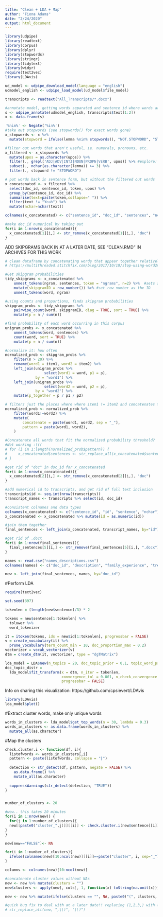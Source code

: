 ```yaml
---
title: "Clean + LDA + Map"
author: "Fiona Adams"
date: "2/24/2020"
output: html_document
---
```

```r
library(udpipe)
library(readtext)
library(corpus)
library(dplyr)
library(stopwords)
library(stringr)
library(tidytext)
library(widyr)
require(text2vec)
library(LDAvis)
```

```r
ud_model <- udpipe_download_model(language = "english")
udmodel_english <- udpipe_load_model(ud_model$file_model)

transcripts <- readtext("All_Transcripts/*.docx")

#annotate model, getting words separated and sentence id where words are taken from
s <- udpipe_annotate(udmodel_english, transcripts$text[1:2])
x <- data.frame(s)
```

```r
'%nin%' <- Negate('%in%')
#take out stopwords (see stopwords() for exact words gone)
x_stopwords <- x %>% 
  mutate(stopword = ifelse(lemma %nin% stopwords(), "NOT.STOPWORD", "STOPWORD"))
```

```r
#filter out words that aren't useful, ie. numerals, pronouns, etc.
x_filtered <- x_stopwords %>% 
  mutate(upos = as.character(upos)) %>%
  filter(., grepl('ADJ|ADV|INTJ|NOUN|PROPN|VERB', upos)) %>% #explore: adv / intj inclusion
  subset(., nchar(as.character(lemma)) >= 3) %>%
  filter(., stopword != "STOPWORD")
```

```r
# put words back in sentence form, but without the filtered out words
x_concatenated <- x_filtered %>%
  select(doc_id, sentence_id, token, upos) %>% 
  group_by(sentence_id, doc_id) %>% 
  summarise(text=paste(token,collapse=" ")) %>%
  filter(text != "Yeah") %>%
  mutate(nchar=nchar(text))

colnames(x_concatenated) <- c("sentence_id", "doc_id", "sentences", "nchar")

#make doc_id numerical by taking out
for(i in 1:nrow(x_concatenated)){
  x_concatenated[1][i,] <- str_remove(x_concatenated[1][i,], "doc")
}
```

ADD SKIPGRAMS BACK IN AT A LATER DATE, SEE "CLEAN.RMD" IN ARCHIVES FOR THIS WORK
```r
# clean dataframe by concatenating words that appear together relatively often
# https://multithreaded.stitchfix.com/blog/2017/10/18/stop-using-word2vec/

#Get skipgram probabilities
tidy_skipgrams <- x_concatenated %>%
    unnest_tokens(ngram, sentences, token = "ngrams", n=2) %>%  #sets sliding window of 2
    mutate(skipgramID = row_number()) %>% #set row number as the ID
    unnest_tokens(word, ngram)

#using counts and proportions, finds skipgram probabilities
skipgram_probs <- tidy_skipgrams %>%
    pairwise_count(word, skipgramID, diag = TRUE, sort = TRUE) %>%
    mutate(p = n / sum(n))

#find probability of each word occurring in this corpus
unigram_probs <- x_concatenated %>%
    unnest_tokens(word, sentences) %>%
    count(word, sort = TRUE) %>%
    mutate(p = n / sum(n))

#normalize it: how often
normalized_prob <- skipgram_probs %>%
    filter(n > 20) %>%
    rename(word1 = item1, word2 = item2) %>%
    left_join(unigram_probs %>%
                  select(word1 = word, p1 = p),
              by = "word1") %>%
    left_join(unigram_probs %>%
                  select(word2 = word, p2 = p),
              by = "word2") %>%
    mutate(p_together = p / p1 / p2)

# filters just the places where where item1 != item2 and concatenates these words
normalized_prob <- normalized_prob %>%
    filter(word1!=word2) %>%
    mutate(
        concatenate = paste(word1, word2, sep = "_"),
        pattern = paste(word1, word2),
    )

#Concatenate all words that fit the normalized probability threshold?
#Not working :(((
# for (i in 1:length(normalized_prob$pattern)) {
#     x_concatenated$sentences <- str_replace_all(x_concatenated$sentences, normalized_prob$pattern[i], normalized_prob$concatenate[i])
# }
```

```r
#get rid of "doc" in doc_id for x_concatenated
for(i in 1:nrow(x_concatenated)){
  x_concatenated[2][i,] <- str_remove(x_concatenated[2][i,], "doc")
}

#add numerical id to transcripts, and get rid of full text inclusion
transcripts$id <- seq.int(nrow(transcripts))
transcript_names <- transcripts %>% select(id, doc_id)

#consistent colnames and data types
colnames(x_concatenated) <- c("sentence_id", "id", "sentence", "nchar")
x_concatenated <- x_concatenated %>% mutate(id = as.numeric(id))

#join them together
final_sentences <- left_join(x_concatenated, transcript_names, by="id")

#get rid of .docx
for(i in 1:nrow(final_sentences)){
  final_sentences[5][i,] <- str_remove(final_sentences[5][i,], ".docx")
}
```

```r
names <- read.csv("names_descriptions.csv")
colnames(names) <- c("doc_id", "description", "family_experience", "treatment_prof", "personal_experience")

new <- left_join(final_sentences, names, by="doc_id")
```

#Perform LDA
```r
require(text2vec)

set.seed(397)

tokenlen = (length(new$sentence)/3) * 2

tokens = new$sentence[1:tokenlen] %>% 
  tolower %>%
  word_tokenizer

it = itoken(tokens, ids = new$id[1:tokenlen], progressbar = FALSE)
v = create_vocabulary(it) %>% 
  prune_vocabulary(term_count_min = 10, doc_proportion_max = 0.2)
vectorizer = vocab_vectorizer(v)
dtm = create_dtm(it, vectorizer, type = "dgTMatrix")

lda_model = LDA$new(n_topics = 20, doc_topic_prior = 0.1, topic_word_prior = 0.01)
doc_topic_distr = 
  lda_model$fit_transform(x = dtm, n_iter = tokenlen, 
                          convergence_tol = 0.001, n_check_convergence = 25, 
                          progressbar = FALSE)
```

Info on sharing this visualization: https://github.com/cpsievert/LDAvis
```r
library(LDAvis)
lda_model$plot()
```

#Extract cluster words, make only unique words
```r
words_in_clusters <- lda_model$get_top_words(n = 30, lambda = 0.3)
words_in_clusters <- as.data.frame(words_in_clusters) %>% 
  mutate_all(as.character)
```

#Map the clusters
```r
check.cluster.i <- function(df, i){
  listofwords <- words_in_clusters[,i]
  pattern <- paste(listofwords, collapse = "|")
  
  detection <- str_detect(df, pattern, negate = FALSE) %>%
    as.data.frame() %>% 
    mutate_all(as.character)
  
  suppressWarnings(str_detect(detection, "TRUE"))
}


number_of_clusters <- 20

#wow.. this takes 20 minutes
for(i in 1:nrow(new)) {
  for(j in 1:number_of_clusters){
  new[[paste0("cluster_",j)]][[i]] <- check.cluster.i(new$sentence[[i]], j)
}
}

new[new=="FALSE"]<- NA
```

```r
for(i in 1:number_of_clusters){
  ifelse(colnames(new)[10:ncol(new)][[i]]==paste("cluster", i, sep="_"), new[10:ncol(new)][[i]] <- str_replace(new[10:ncol(new)][[i]], "TRUE", paste(i)), "breaks")
}
```
 
```r
columns <- colnames(new)[10:ncol(new)]

#concatenate cluster values without NAs
new <- new %>% mutate(clusters = "")
new$clusters <- apply(new[, cols], 1, function(x) toString(na.omit(x)))

new <- new %>% mutate(ifelse(clusters == "", NA, paste0("(", clusters, ")")))

#quick bug fix to deal with at a later date!! replacing (1,2,3,) with (1,2,3)
# str_replace_all(new, ",\\)", "\\)")
```


